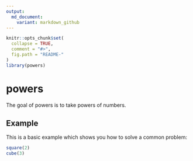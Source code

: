 ```yaml
---
output:
  md_document:
    variant: markdown_github
---
```


```r
knitr::opts_chunk$set(
  collapse = TRUE,
  comment = "#>",
  fig.path = "README-"
)
library(powers)
```

# powers

The goal of powers is to take powers of numbers.

## Example

This is a basic example which shows you how to solve a common problem:

```r
square(2)
cube(3)
```
